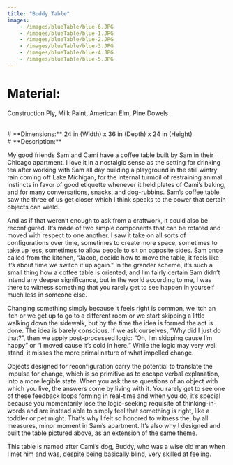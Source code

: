 ```yaml
---
title: "Buddy Table" 
images: 
    - /images/blueTable/blue-6.JPG
    - /images/blueTable/blue-1.JPG
    - /images/blueTable/blue-2.JPG
    - /images/blueTable/blue-3.JPG
    - /images/blueTable/blue-4.JPG
    - /images/blueTable/blue-5.JPG 
---
```

# **Material:** 
Construction Ply, Milk Paint, American Elm, Pine Dowels  

<br />
# **Dimensions:** 
24 in (Width) x 36 in (Depth) x 24 in (Height)

<br />
# **Description:**  

My good friends Sam and Cami have a coffee table built by Sam in their Chicago apartment. I love it in a nostalgic sense as the setting for drinking tea after working with Sam all day building a playground in the still wintry rain coming off Lake Michigan, for the internal turmoil of restraining animal instincts in favor of good etiquette whenever it held plates of Cami’s baking, and for many conversations, snacks, and dog-rubbins. Sam’s coffee table saw the three of us get closer which I think speaks to the power that certain objects can wield. 

And as if that weren’t enough to ask from a craftwork, it could also be reconfigured. It’s made of two simple components that can be rotated and moved with respect to one another. I saw it take on all sorts of configurations over time, sometimes to create more space, sometimes to take up less, sometimes to allow people to sit on opposite sides. Sam once called from the kitchen, “Jacob, decide how to move the table, it feels like it’s about time we switch it up again." In the grander scheme, it’s such a small thing how a coffee table is oriented, and I’m fairly certain Sam didn’t intend any deeper significance, but in the world according to me, I was there to witness something that you rarely get to see happen in yourself much less in someone else. 

Changing something simply because it feels right is common, we itch an itch or we get up to go to a different room or we start skipping a little walking down the sidewalk, but by the time the idea is formed the act is done. The idea is barely conscious. If we ask ourselves, “Why did I just do that?”, then we apply post-processed logic: “Oh, I’m skipping cause I’m happy” or “I moved cause it’s cold in here.” While the logic may very well stand, it misses the more primal nature of what impelled change.

Objects designed for reconfiguration carry the potential to translate the impulse for change, which is so primitive as to escape verbal explanation, into a more legible state. When you ask these questions of an object with which you live, the answers come by living with it. You rarely get to see one of these feedback loops forming in real-time and when you do, it’s special because you momentarily lose the logic-seeking requisite of thinking-in-words and are instead able to simply feel that something is right, like a toddler or pet might. That’s why I felt so honored to witness the, by all measures, minor moment in Sam’s apartment. It’s also why I designed and built the table pictured above, as an extension of the same theme.

This table is named after Cami’s dog, Buddy, who was a wise old man when I met him and was, despite being basically blind, very skilled at feeling. 

